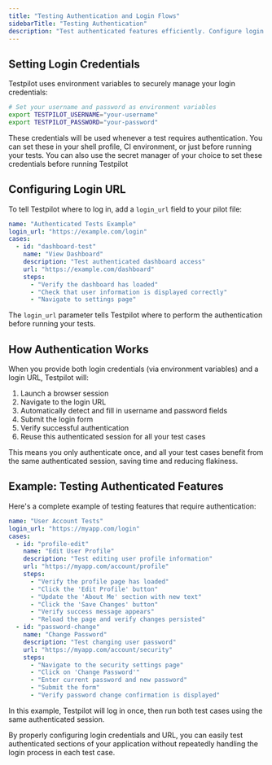 ```yaml
---
title: "Testing Authentication and Login Flows"
sidebarTitle: "Testing Authentication"
description: "Test authenticated features efficiently. Configure login credentials, set up authentication URLs, and reuse sessions across test cases."
---
```


## Setting Login Credentials[​](#setting-login-credentials "Direct link to Setting Login Credentials")

Testpilot uses environment variables to securely manage your login credentials:

```bash
# Set your username and password as environment variables
export TESTPILOT_USERNAME="your-username"
export TESTPILOT_PASSWORD="your-password"
```

These credentials will be used whenever a test requires authentication. You can set these in your
shell profile, CI environment, or just before running your tests. You can also use the secret
manager of your choice to set these credentials before running Testpilot

## Configuring Login URL[​](#configuring-login-url "Direct link to Configuring Login URL")

To tell Testpilot where to log in, add a `login_url` field to your pilot file:

```yaml
name: "Authenticated Tests Example"
login_url: "https://example.com/login"
cases:
  - id: "dashboard-test"
    name: "View Dashboard"
    description: "Test authenticated dashboard access"
    url: "https://example.com/dashboard"
    steps:
      - "Verify the dashboard has loaded"
      - "Check that user information is displayed correctly"
      - "Navigate to settings page"
```

The `login_url` parameter tells Testpilot where to perform the authentication before running your
tests.

## How Authentication Works[​](#how-authentication-works "Direct link to How Authentication Works")

When you provide both login credentials (via environment variables) and a login URL, Testpilot will:

1. Launch a browser session
2. Navigate to the login URL
3. Automatically detect and fill in username and password fields
4. Submit the login form
5. Verify successful authentication
6. Reuse this authenticated session for all your test cases

This means you only authenticate once, and all your test cases benefit from the same authenticated
session, saving time and reducing flakiness.

## Example: Testing Authenticated Features[​](#example-testing-authenticated-features "Direct link to Example: Testing Authenticated Features")

Here's a complete example of testing features that require authentication:

```yaml
name: "User Account Tests"
login_url: "https://myapp.com/login"
cases:
  - id: "profile-edit"
    name: "Edit User Profile"
    description: "Test editing user profile information"
    url: "https://myapp.com/account/profile"
    steps:
      - "Verify the profile page has loaded"
      - "Click the 'Edit Profile' button"
      - "Update the 'About Me' section with new text"
      - "Click the 'Save Changes' button"
      - "Verify success message appears"
      - "Reload the page and verify changes persisted"
  - id: "password-change"
    name: "Change Password"
    description: "Test changing user password"
    url: "https://myapp.com/account/security"
    steps:
      - "Navigate to the security settings page"
      - "Click on 'Change Password'"
      - "Enter current password and new password"
      - "Submit the form"
      - "Verify password change confirmation is displayed"
```

In this example, Testpilot will log in once, then run both test cases using the same authenticated
session.

By properly configuring login credentials and URL, you can easily test authenticated sections of
your application without repeatedly handling the login process in each test case.
